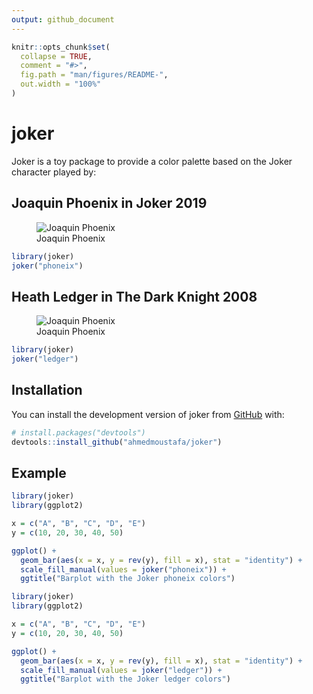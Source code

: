 ```yaml
---
output: github_document
---
```


<!-- README.md is generated from README.Rmd. Please edit that file -->

```r
knitr::opts_chunk$set(
  collapse = TRUE,
  comment = "#>",
  fig.path = "man/figures/README-",
  out.width = "100%"
)
```

# joker

<!-- badges: start -->
<!-- badges: end -->

Joker is a toy package to provide a color palette based on the Joker character played by:

## Joaquin Phoenix in Joker 2019

![Joaquin Phoenix](pics/phoneix.jpg)
```r
library(joker)
joker("phoneix")
```

## Heath Ledger in The Dark Knight 2008

![Joaquin Phoenix](pics/ledger.jpg)

```r
library(joker)
joker("ledger")
```

## Installation

You can install the development version of joker from [GitHub](https://github.com/) with:

``` r
# install.packages("devtools")
devtools::install_github("ahmedmoustafa/joker")
```
## Example

```r
library(joker)
library(ggplot2)

x = c("A", "B", "C", "D", "E")
y = c(10, 20, 30, 40, 50)

ggplot() +
  geom_bar(aes(x = x, y = rev(y), fill = x), stat = "identity") +
  scale_fill_manual(values = joker("phoneix")) +
  ggtitle("Barplot with the Joker phoneix colors")

```
```r
library(joker)
library(ggplot2)

x = c("A", "B", "C", "D", "E")
y = c(10, 20, 30, 40, 50)

ggplot() +
  geom_bar(aes(x = x, y = rev(y), fill = x), stat = "identity") +
  scale_fill_manual(values = joker("ledger")) +
  ggtitle("Barplot with the Joker ledger colors")

```

